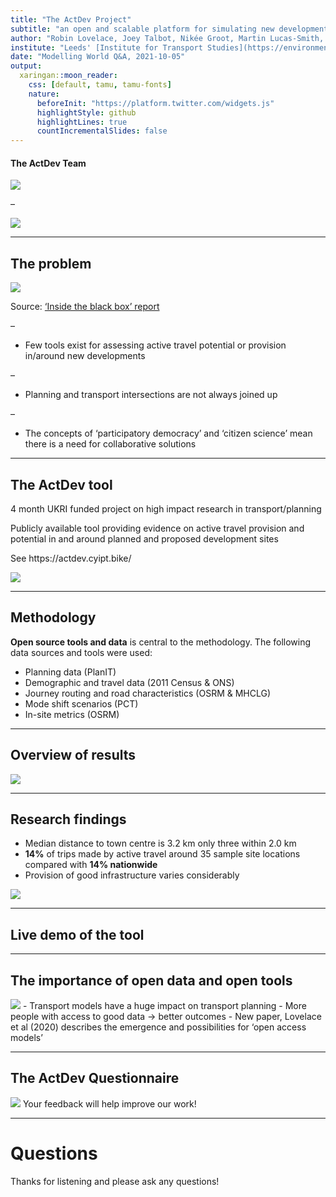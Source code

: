 ```yaml
---
title: "The ActDev Project"
subtitle: "an open and scalable platform for simulating new developments and their impacts on walking and cycling"
author: "Robin Lovelace, Joey Talbot, Nikée Groot, Martin Lucas-Smith, Patrick Johansson, Simon Nutall, Andrew Speakman, Dustin Carlino & Nathanael Sheehan"
institute: "Leeds' [Institute for Transport Studies](https://environment.leeds.ac.uk/transport) and partners"
date: "Modelling World Q&A, 2021-10-05"
output:
  xaringan::moon_reader:
    css: [default, tamu, tamu-fonts]
    nature: 
      beforeInit: "https://platform.twitter.com/widgets.js"
      highlightStyle: github
      highlightLines: true
      countIncrementalSlides: false
---
```


#### The ActDev Team

![](https://user-images.githubusercontent.com/1825120/110677777-75d36880-81cd-11eb-8c59-eb406066bc4a.png)

--

![](https://user-images.githubusercontent.com/22789869/135088260-e697f43a-a1b3-4a86-ba23-ba95ad5f8b6e.png)

---


## The problem

![](https://user-images.githubusercontent.com/1825120/103755051-1b6b2f80-5005-11eb-988b-f7c8d3108e53.png)

Source: ['Inside the black box' report](https://www.co.pierce.wa.us/DocumentCenter/View/755/A-GuideToModeling?bidId=)

--

- Few tools exist for assessing active travel potential or provision in/around new developments

--

- Planning and transport intersections are not always joined up

--

- The concepts of 'participatory democracy' and 'citizen science' mean there is a need for collaborative solutions


---

## The ActDev tool

4 month UKRI funded project on high impact research in transport/planning

Publicly available tool providing evidence on active travel provision and potential in and around planned and proposed development sites

See https://actdev.cyipt.bike/

![](https://user-images.githubusercontent.com/22789869/135095007-475b081c-6b09-435d-bde7-7a1f1079f8a8.png)

---

## Methodology

**Open source tools and data** is central to the methodology. The following data sources and tools were used:

- Planning data (PlanIT)
- Demographic and travel data (2011 Census & ONS)
- Journey routing and road characteristics (OSRM & MHCLG)
- Mode shift scenarios (PCT)
- In-site metrics (OSRM)

---

## Overview of results

![](https://user-images.githubusercontent.com/22789869/135111008-3a4a61fe-bcd9-423d-87ef-25fca35c2158.png)

---

## Research findings

- Median distance to town centre is 3.2 km only three within 2.0 km
- **14%** of trips made by active travel around 35 sample site locations compared with **14% nationwide**
- Provision of good infrastructure varies considerably

![](https://user-images.githubusercontent.com/1825120/110777119-ad3b2700-8258-11eb-87f9-553449faa757.png)

---

## Live demo of the tool


---

## The importance of open data and open tools

![](https://www.robinlovelace.net/publication/lovelace-open-2020/featured.png)
- Transport models have a huge impact on transport planning
- More people with access to good data -> better outcomes
- New paper, Lovelace et al (2020) describes the emergence and possibilities for 'open access models'

---

## The ActDev Questionnaire

![](https://user-images.githubusercontent.com/1825120/110797354-e5e6fa80-8270-11eb-8b9d-26b2ac1c0403.png)
Your feedback will help improve our work!

---

# Questions

Thanks for listening and please ask any questions!
